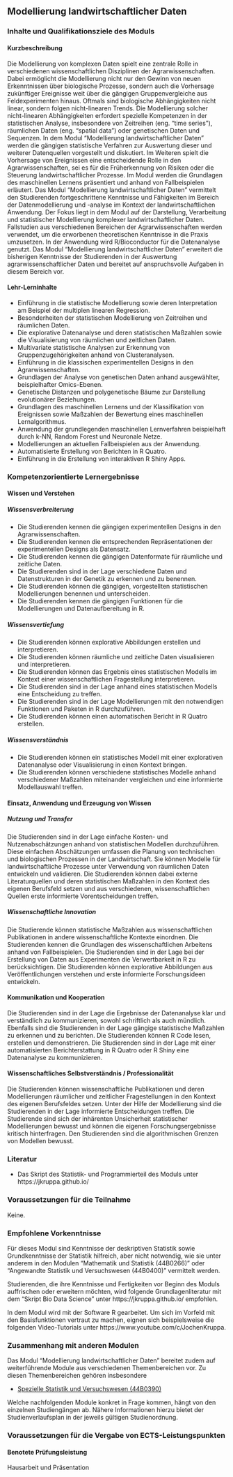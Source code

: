 ## Modellierung landwirtschaftlicher Daten {#sec-module-modellierung-landwirtschaft .unnumbered}

### Inhalte und Qualifikationsziele des Moduls {.unnumbered}

#### Kurzbeschreibung {.unnumbered}

Die Modellierung von komplexen Daten spielt eine zentrale Rolle in verschiedenen wissenschaftlichen Disziplinen der Agrarwissenschaften. Dabei ermöglicht die Modellierung nicht nur den Gewinn von neuen Erkenntnissen über biologische Prozesse, sondern auch die Vorhersage zukünftiger Ereignisse weit über die gängigen Gruppenvergleiche aus Feldexperimenten hinaus. Oftmals sind biologische Abhängigkeiten nicht linear, sondern folgen nicht-linearen Trends. Die Modellierung solcher nicht-linearen Abhängigkeiten erfordert spezielle Kompetenzen in der statistischen Analyse, insbesondere von Zeitreihen (eng. "time series"), räumlichen Daten (eng. "spatial data") oder genetischen Daten und Sequenzen. In dem Modul "Modellierung landwirtschaftlicher Daten" werden die gängigen statistische Verfahren zur Auswertung dieser und weiterer Datenquellen vorgestellt und diskutiert. Im Weiteren spielt die Vorhersage von Ereignissen eine entscheidende Rolle in den Agrarwissenschaften, sei es für die Früherkennung von Risiken oder die Steuerung landwirtschaftlicher Prozesse. Im Modul werden die Grundlagen des maschinellen Lernens präsentiert und anhand von Fallbeispielen erläutert. Das Modul "Modellierung landwirtschaftlicher Daten" vermittelt den Studierenden fortgeschrittene Kenntnisse und Fähigkeiten im Bereich der Datenmodellierung und -analyse im Kontext der landwirtschaftlichen Anwendung. Der Fokus liegt in dem Modul auf der Darstellung, Verarbeitung und statistischer Modellierung komplexer landwirtschaftlicher Daten. Fallstudien aus verschiedenen Bereichen der Agrarwissenschaften werden verwendet, um die erworbenen theoretischen Kenntnisse in die Praxis umzusetzen. In der Anwendung wird R/Bioconductor für die Datenanalyse genutzt. Das Modul "Modellierung landwirtschaftlicher Daten" erweitert die bisherigen Kenntnisse der Studierenden in der Auswertung agrarwissenschaftlicher Daten und bereitet auf anspruchsvolle Aufgaben in diesem Bereich vor.

#### Lehr-Lerninhalte {.unnumbered}

-   Einführung in die statistische Modellierung sowie deren Interpretation am Beispiel der multiplen linearen Regression.
-   Besonderheiten der statistischen Modellierung von Zeitreihen und räumlichen Daten.
-   Die explorative Datenanalyse und deren statistischen Maßzahlen sowie die Visualisierung von räumlichen und zeitlichen Daten.
-   Multivariate statistische Analysen zur Erkennung von Gruppenzugehörigkeiten anhand von Clusteranalysen.
-   Einführung in die klassischen experimentellen Designs in den Agrarwissenschaften.
-   Grundlagen der Analyse von genetischen Daten anhand ausgewählter, beispielhafter Omics-Ebenen.
-   Genetische Distanzen und polygenetische Bäume zur Darstellung evolutionärer Beziehungen.
-   Grundlagen des maschinellen Lernens und der Klassifikation von Ereignissen sowie Maßzahlen der Bewertung eines maschinellen Lernalgorithmus.
-   Anwendung der grundlegenden maschinellen Lernverfahren beispielhaft durch k-NN, Random Forest und Neuronale Netze.
-   Modellierungen an aktuellen Fallbeispielen aus der Anwendung.
-   Automatisierte Erstellung von Berichten in R Quatro.
-   Einführung in die Erstellung von interaktiven R Shiny Apps.

### Kompetenzorientierte Lernergebnisse {.unnumbered}

#### Wissen und Verstehen {.unnumbered}

##### Wissensverbreiterung {.unnumbered}

-   Die Studierenden kennen die gängigen experimentellen Designs in den Agrarwissenschaften.
-   Die Studierenden kennen die entsprechenden Repräsentationen der experimentellen Designs als Datensatz.
-   Die Studierenden kennen die gängigen Datenformate für räumliche und zeitliche Daten.
-   Die Studierenden sind in der Lage verschiedene Daten und Datenstrukturen in der Genetik zu erkennen und zu benennen.
-   Die Studierenden können die gängigen, vorgestellten statistischen Modellierungen benennen und unterscheiden.
-   Die Studierenden kennen die gängigen Funktionen für die Modellierungen und Datenaufbereitung in R.

##### Wissensvertiefung {.unnumbered}

-   Die Studierenden können explorative Abbildungen erstellen und interpretieren.
-   Die Studierenden können räumliche und zeitliche Daten visualisieren und interpretieren.
-   Die Studierenden können das Ergebnis eines statistischen Modells im Kontext einer wissenschaftlichen Fragestellung interpretieren.
-   Die Studierenden sind in der Lage anhand eines statistischen Modells eine Entscheidung zu treffen.
-   Die Studierenden sind in der Lage Modellierungen mit den notwendigen Funktionen und Paketen in R durchzuführen.
-   Die Studierenden können einen automatischen Bericht in R Quatro erstellen.

##### Wissensverständnis {.unnumbered}

-   Die Studierenden können ein statistisches Modell mit einer explorativen Datenanalyse oder Visualisierung in einen Kontext bringen.
-   Die Studierenden können verschiedene statistisches Modelle anhand verschiedener Maßzahlen miteinander vergleichen und eine informierte Modellauswahl treffen.

#### Einsatz, Anwendung und Erzeugung von Wissen {.unnumbered}

##### Nutzung und Transfer {.unnumbered}

Die Studierenden sind in der Lage einfache Kosten- und Nutzenabschätzungen anhand von statistischen Modellen durchzuführen. Diese einfachen Abschätzungen umfassen die Planung von technischen und biologischen Prozessen in der Landwirtschaft. Sie können Modelle für landwirtschaftliche Prozesse unter Verwendung von räumlichen Daten entwickeln und validieren. Die Studierenden können dabei externe Literaturquellen und deren statistischen Maßzahlen in den Kontext des eigenen Berufsfeld setzen und aus verschiedenen, wissenschaftlichen Quellen erste informierte Vorentscheidungen treffen.

##### Wissenschaftliche Innovation {.unnumbered}

Die Studierende können statistische Maßzahlen aus wissenschaftlichen Publikationen in andere wissenschaftliche Kontexte einordnen. Die Studierenden kennen die Grundlagen des wissenschaftlichen Arbeitens anhand von Fallbeispielen. Die Studierenden sind in der Lage bei der Erstellung von Daten aus Experimenten die Verwertbarkeit in R zu berücksichtigen. Die Studierenden können explorative Abbildungen aus Veröffentlichungen verstehen und erste informierte Forschungsideen entwickeln.

#### Kommunikation und Kooperation {.unnumbered}

Die Studierenden sind in der Lage die Ergebnisse der Datenanalyse klar und verständlich zu kommunizieren, sowohl schriftlich als auch mündlich. Ebenfalls sind die Studierenden in der Lage gängige statistische Maßzahlen zu erkennen und zu berichten. Die Studierenden können R Code lesen, erstellen und demonstrieren. Die Studierenden sind in der Lage mit einer automatisierten Berichterstattung in R Quatro oder R Shiny eine Datenanalyse zu kommunizieren.

#### Wissenschaftliches Selbstverständnis / Professionalität {.unnumbered}

Die Studierenden können wissenschaftliche Publikationen und deren Modellierungen räumlicher und zeitlicher Fragestellungen in den Kontext des eigenen Berufsfeldes setzen. Unter der Hilfe der Modellierung sind die Studierenden in der Lage informierte Entscheidungen treffen. Die Studierende sind sich der inhärenten Unsicherheit statistischer Modellierungen bewusst und können die eigenen Forschungsergebnisse kritisch hinterfragen. Den Studierenden sind die algorithmischen Grenzen von Modellen bewusst.

### Literatur {.unnumbered}

-   Das Skript des Statistik- und Programmierteil des Moduls unter https://jkruppa.github.io/

### Voraussetzungen für die Teilnahme {.unnumbered}

Keine.

### Empfohlene Vorkenntnisse {.unnumbered}

Für dieses Modul sind Kenntnisse der deskriptiven Statistik sowie Grundkenntnisse der Statistik hilfreich, aber nicht notwendig, wie sie unter anderem in den Modulen "Mathematik und Statistik (44B0266)" oder "Angewandte Statistik und Versuchswesen (44B0400)" vermittelt werden.

Studierenden, die ihre Kenntnisse und Fertigkeiten vor Beginn des Moduls auffrischen oder erweitern möchten, wird folgende Grundlagenliteratur mit dem "Skript Bio Data Science" unter https://jkruppa.github.io/ empfohlen.

In dem Modul wird mit der Software R gearbeitet. Um sich im Vorfeld mit den Basisfunktionen vertraut zu machen, eignen sich beispielsweise die folgenden Video-Tutorials unter https://www.youtube.com/c/JochenKruppa.

### Zusammenhang mit anderen Modulen {.unnumbered}

Das Modul "Modellierung landwirtschaftlicher Daten" bereitet zudem auf weiterführende Module aus verschiedenen Themenbereichen vor. Zu diesen Themenbereichen gehören insbesondere

-   [Spezielle Statistik und Versuchswesen (44B0390)](https://www.hs-osnabrueck.de/module/44b0390/)

Welche nachfolgenden Module konkret in Frage kommen, hängt von den einzelnen Studiengängen ab. Nähere Informationen hierzu bietet der Studienverlaufsplan in der jeweils gültigen Studienordnung.

### Voraussetzungen für die Vergabe von ECTS-Leistungspunkten {.unnumbered}

#### Benotete Prüfungsleistung {.unnumbered}

Hausarbeit und Präsentation
